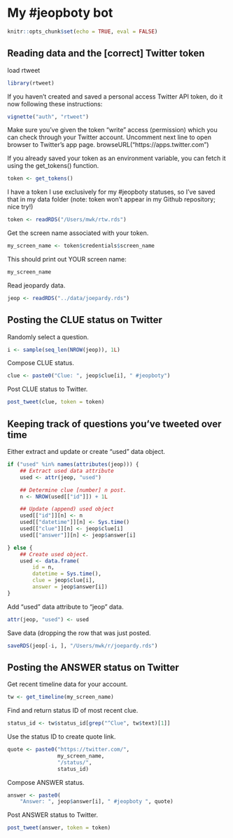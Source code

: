 
# My #jeopboty bot

```r
knitr::opts_chunk$set(echo = TRUE, eval = FALSE)
```

## Reading data and the [correct] Twitter token

load rtweet

```r
library(rtweet)
```

If you haven't created and saved a personal access
Twitter API token, do it now following these instructions:

```r
vignette("auth", "rtweet")
```

Make sure you've given the token "write" access (permission)
which you can check through your Twitter account.
Uncomment next line to open browser to Twitter's app page.
browseURL("https://apps.twitter.com")

If you already saved your token as an environment variable, you can
fetch it using the get_tokens() function.

```r
token <- get_tokens()
```

I have a token I use exclusively for my #jeopboty statuses,
so I've saved that in my data folder (note: token won't
appear in my Github repository; nice try!)

```r
token <- readRDS("/Users/mwk/rtw.rds")
```

Get the screen name associated with your token.

```r
my_screen_name <- token$credentials$screen_name
```

This should print out YOUR screen name:

```r
my_screen_name
```

Read jeopardy data.

```r
jeop <- readRDS("../data/joepardy.rds")
```


## Posting the CLUE status on Twitter

Randomly select a question.

```r
i <- sample(seq_len(NROW(jeop)), 1L)
```

Compose CLUE status.

```r
clue <- paste0("Clue: ", jeop$clue[i], " #jeopboty")
```

Post CLUE status to Twitter.

```r
post_tweet(clue, token = token)
```

## Keeping track of questions you've tweeted over time

Either extract and update or create "used" data object.

```r
if ("used" %in% names(attributes(jeop))) {
    ## Extract used data attribute
    used <- attr(jeop, "used")

    ## Determine clue [number] n post.
    n <- NROW(used[["id"]]) + 1L

    ## Update (append) used object
    used[["id"]][n] <- n
    used[["datetime"]][n] <- Sys.time()
    used[["clue"]][n] <- jeop$clue[i]
    used[["answer"]][n] <- jeop$answer[i]

} else {
    ## Create used object.
    used <- data.frame(
        id = n,
        datetime = Sys.time(),
        clue = jeop$clue[i],
        answer = jeop$answer[i])
}
```

Add "used" data attribute to "jeop" data.

```r
attr(jeop, "used") <- used
```

Save data (dropping the row that was just posted.

```r
saveRDS(jeop[-i, ], "/Users/mwk/r/joepardy.rds")
```

## Posting the ANSWER status on Twitter

Get recent timeline data for your account.

```r
tw <- get_timeline(my_screen_name)
```

Find and return status ID of most recent clue.

```r
status_id <- tw$status_id[grep("^Clue", tw$text)[1]]
```

Use the status ID to create quote link.

```r
quote <- paste0("https://twitter.com/",
                my_screen_name,
                "/status/",
                status_id)
```

Compose ANSWER status.

```r
answer <- paste0(
    "Answer: ", jeop$answer[i], " #jeopboty ", quote)
```

Post ANSWER status to Twitter.

```r
post_tweet(answer, token = token)
```
